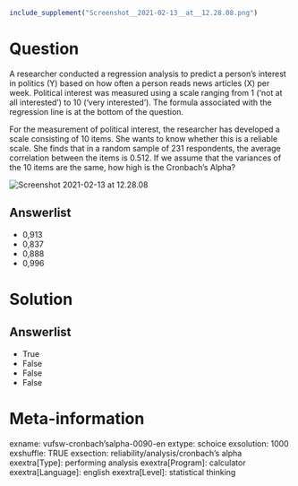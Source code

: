 ```{r, echo = FALSE, results = "hide"}
include_supplement("Screenshot__2021-02-13__at__12.28.08.png")
```

Question
========
A researcher conducted a regression analysis to predict a person's
interest in politics (Y) based on how often a person reads news articles
(X) per week. Political interest was measured using a scale ranging from
1 ('not at all interested') to 10 ('very interested'). The formula
associated with the regression line is at the bottom of the question.  
  
For the measurement of political interest, the researcher has developed
a scale consisting of 10 items. She wants to know whether this is a
reliable scale. She finds that in a random sample of 231 respondents,
the average correlation between the items is 0.512. If we assume that
the variances of the 10 items are the same, how high is the Cronbach's
Alpha?   
  
<img src="Screenshot__2021-02-13__at__12.28.08.png"
class="fr-fic fr-dii tvcss_2" alt="Screenshot 2021-02-13 at 12.28.08" />

Answerlist
----------
* 0,913
* 0,837
* 0,888
* 0,996

Solution
========










Answerlist
----------
* True
* False
* False
* False

Meta-information
================
exname: vufsw-cronbach'salpha-0090-en
extype: schoice
exsolution: 1000
exshuffle: TRUE
exsection: reliability/analysis/cronbach's alpha
exextra[Type]: performing analysis
exextra[Program]: calculator
exextra[Language]: english
exextra[Level]: statistical thinking

